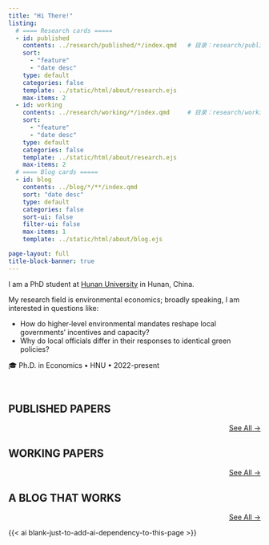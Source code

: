 ```yaml
---
title: "Hi There!"
listing:
  # ==== Research cards =====
  - id: published
    contents: ../research/published/*/index.qmd   # 目录：research/published/paper-title/index.qmd
    sort:
      - "feature"
      - "date desc"
    type: default
    categories: false
    template: ../static/html/about/research.ejs
    max-items: 2
  - id: working
    contents: ../research/working/*/index.qmd     # 目录：research/working/project-title/index.qmd
    sort:
      - "feature"
      - "date desc"
    type: default
    categories: false
    template: ../static/html/about/research.ejs
    max-items: 2
  # ==== Blog cards =====
  - id: blog
    contents: ../blog/*/**/index.qmd
    sort: "date desc"
    type: default
    categories: false
    sort-ui: false
    filter-ui: false
    max-items: 1
    template: ../static/html/about/blog.ejs

page-layout: full
title-block-banner: true
---
```


I am a PhD student at [Hunan University](https://www.hnu.edu.cn/) in Hunan, China.

My research field is environmental economics; broadly speaking, I am interested in questions like:

- How do higher‑level environmental mandates reshape local governments’ incentives and capacity?
- Why do local officials differ in their responses to identical green policies?

🎓 Ph.D. in Economics • HNU • 2022-present


<br>

## PUBLISHED PAPERS

::: {#published}
:::

::: {style="text-align: right"}
[See All →](../research)
:::

## WORKING PAPERS

::: {#working}
:::

::: {style="text-align: right"}
[See All →](../research)
:::

## A BLOG THAT WORKS

::: {#blog}
:::

::: {style="text-align: right"}
[See All →](../blog)
:::

{{< ai blank-just-to-add-ai-dependency-to-this-page >}}
